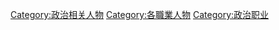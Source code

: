 [[Category:政治相关人物|Category:政治相关人物]]
[[Category:各職業人物|Category:各職業人物]]
[[Category:政治职业|Category:政治职业]]